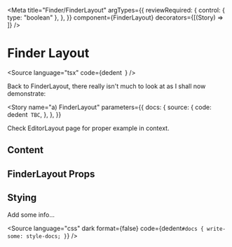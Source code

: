 
<Meta
  title="Finder/FinderLayout"
  argTypes={{
    reviewRequired: {
      control: { type: "boolean" },
    },
  }}
  component={FinderLayout}
  decorators={[(Story) => <Story />]}
/>

# Finder Layout

<Source
  language="tsx"
  code={dedent`
  `}
/>

Back to FinderLayout, there really isn't much to look at as I shall now demonstrate:

<Story
  name="a) FinderLayout"
  parameters={{
    docs: {
      source: {
        code: dedent`
TBC`,
      },
    },
  }}
>
  <BasicExample />
</Story>

Check EditorLayout page for proper example in context.

<Source language="tsx" id="editor-contentarea--a-content-area" />

## Content

## FinderLayout Props

<ArgsTable of={FinderLayout} />

## Stying

Add some info...

<Source
  language="css"
  dark
  format={false}
  code={dedent`
    #docs {
      write-some: style-docs;
    }
  `}
/>
